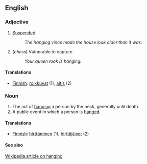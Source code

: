 ==English==

===Adjective===

# [[Suspend]]ed.
#: ''The hanging vines made the house look older than it was.''
# (''chess'') Vulnerable to capture.
#: ''Your queen rook is hanging.''

====Translations====
*[[Finnish]]: [[roikkuvat]] (1), [[altis]] (2)

===Noun===

# The act of [[hang]]ing a person by the neck, generally until death.
# A public event in which a person is [[hang]]ed.

====Translations====
*[[Finnish]]: [[hirttäminen]] (1), [[hirttäjäiset]] (2)

====See also====
[[w:hanging|Wikipedia article on hanging]]